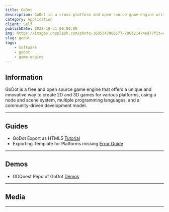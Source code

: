 ```yaml
---
title: GoDot
description: GoDot is a cross-platform and open source game engine written in GDScript, C# and C++.
category: Application
client: Self
publishDate: 2022-10-31 00:00:00
img: https://images.unsplash.com/photo-1605347086577-706b21474ed7?fit=crop&w=1400&h=700&q=75
slug: godot
tags:
    - software
    - godot
    - game-engine
---
```




<MDXJS>

## Information

GoDot is a free and open source game engine that offers a unique and innovative way to create 2D and 3D games for various platforms, using a node and scene system, multiple programming languages, and a community-driven development model.


</MDXJS>

---

<MDXJS>

## Guides

-   GoDot Export as HTML5 [Tutorial](https://docs.godotengine.org/en/stable/tutorials/export/exporting_for_web.html)
-   Exporting Template for Platforms missing [Error Guide](https://godotengine.org/qa/65015/export-templates-for-this-platform-are-missing)

---

## Demos

-   GDQuest Repo of GoDot [Demos](https://github.com/GDQuest/godot-demos)

---

## Media

---

</MDXJS>
